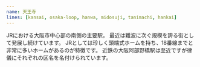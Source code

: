 ```yaml
---
name: 天王寺
lines: [kansai, osaka-loop, hanwa, midosuji, tanimachi, hankai]
---
```



JRにおける大阪市中心部の南側の主要駅。
最近は難波に次ぐ規模を誇る街として発展し続けています。
JRとしては珍しく頭端式ホームを持ち、18番線までと非常に多いホームがあるのが特徴です。
近鉄の<AutoStationLink slug="osaka-abenobashi">大阪阿部野橋駅</AutoStationLink>は至近ですが律儀にそれぞれの区名を名付けられています。
